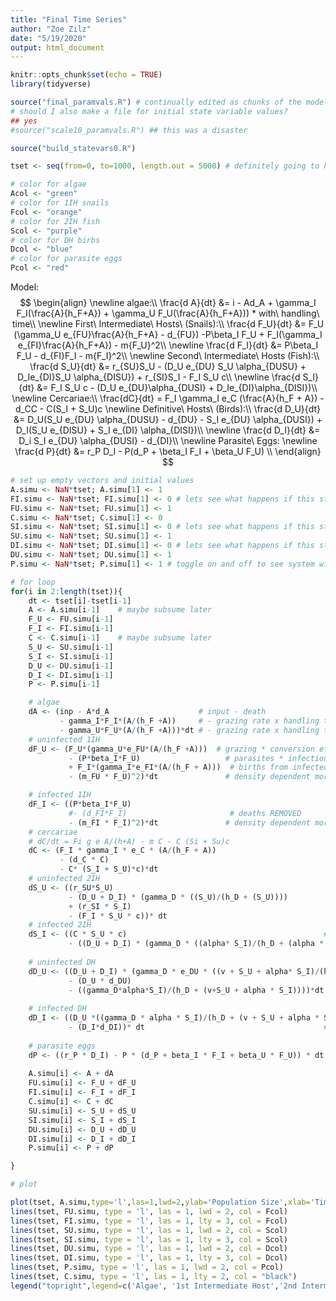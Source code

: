 ```yaml
---
title: "Final Time Series"
author: "Zoe Zilz"
date: "5/19/2020"
output: html_document
---
```


```r
knitr::opts_chunk$set(echo = TRUE)
library(tidyverse)
```


```r
source("final_paramvals.R") # continually edited as chunks of the model are added
# should I also make a file for initial state variable values?
## yes
#source("scale10_paramvals.R") ## this was a disaster

source("build_statevars0.R")

tset <- seq(from=0, to=1000, length.out = 5000) # definitely going to have to tweak time scale later

# color for algae
Acol <- "green"
# color for 1IH snails
Fcol <- "orange"
# color for 2IH fish
Scol <- "purple"
# color for DH birbs
Dcol <- "blue"
# color for parasite eggs
Pcol <- "red"
```
Model:
$$
\begin{align}
\newline
algae:\\
\frac{d A}{dt}  &= i - Ad_A + \gamma_I F_I(\frac{A}{h_F+A})  + \gamma_U F_U(\frac{A}{h_F+A})) * with\ handling\ time\\ 
\newline
First\ Intermediate\ Hosts\ (Snails):\\
\frac{d F_U}{dt} &= F_U (\gamma_U e_{FU}\frac{A}{h_F+A} - d_{FU}) -P\beta_I F_U + F_I(\gamma_I e_{FI}\frac{A}{h_F+A}) - m{F_U}^2\\
\newline
\frac{d F_I}{dt} &= P\beta_I F_U - d_{FI}F_I - m{F_I}^2\\
\newline
Second\ Intermediate\ Hosts (Fish):\\
\frac{d S_U}{dt} &= r_{SU}S_U - (D_U e_{DU} S_U \alpha_{DUSU} + D_Ie_{DI}S_U \alpha_{DISU}) + r_{SI}S_I - F_I S_U c\\
\newline
\frac{d S_I}{dt} &= F_I S_U c - (D_U e_{DU}\alpha_{DUSI} + D_Ie_{DI}\alpha_{DISI})\\
\newline
Cercariae:\\
\frac{dC}{dt} = F_I \gamma_I e_C (\frac{A}{h_F + A}) - d_CC - C(S_I + S_U)c
\newline
Definitive\ Hosts\ (Birds):\\
\frac{d D_U}{dt} &= D_U(S_U e_{DU} \alpha_{DUSU} - d_{DU} - S_I e_{DU} \alpha_{DUSI}) + D_I(S_U e_{DISU} + S_I e_{DI} \alpha_{DISI})\\
\newline
\frac{d D_I}{dt} &= D_i S_I e_{DU} \alpha_{DUSI} - d_{DI}\\
\newline
Parasite\ Eggs:
\newline
\frac{d P}{dt} &=  r_P D_I - P(d_P + \beta_I F_I + \beta_U F_U) \\
\end{align}
$$

```r
# set up empty vectors and initial values
A.simu <- NaN*tset; A.simu[1] <- 1
FI.simu <- NaN*tset; FI.simu[1] <- 0 # lets see what happens if this starts at zero
FU.simu <- NaN*tset; FU.simu[1] <- 1
C.simu <- NaN*tset; C.simu[1] <- 0
SI.simu <- NaN*tset; SI.simu[1] <- 0 # lets see what happens if this starts at zero
SU.simu <- NaN*tset; SU.simu[1] <- 1
DI.simu <- NaN*tset; DI.simu[1] <- 0 # lets see what happens if this starts at zero
DU.simu <- NaN*tset; DU.simu[1] <- 1
P.simu <- NaN*tset; P.simu[1] <- 1 # toggle on and off to see system without parasites

# for loop
for(i in 2:length(tset)){
	dt <- tset[i]-tset[i-1]
	A <- A.simu[i-1]    # maybe subsume later
	F_U <- FU.simu[i-1]
	F_I <- FI.simu[i-1]
	C <- C.simu[i-1]    # maybe subsume later
	S_U <- SU.simu[i-1]
	S_I <- SI.simu[i-1]
	D_U <- DU.simu[i-1]
	D_I <- DI.simu[i-1]
	P <- P.simu[i-1]

	# algae
	dA <- (inp - A*d_A                    # input - death
	       - gamma_I*F_I*(A/(h_F +A))     # - grazing rate x handling time infected
	       - gamma_U*F_U*(A/(h_F +A)))*dt # - grazing rate x handling time uninfected
	# uninfected 1IH
	dF_U <- (F_U*(gamma_U*e_FU*(A/(h_F +A)))  # grazing * conversion efficiency * algae pop/handling time (decreases with prey density) - REMOVED: death (-d_FU)
	         - (P*beta_I*F_U)                   # parasites * infection * uninfected pop
	         + F_I*(gamma_I*e_FI*(A/(h_F + A)))  # births from infecteds
	         - (m_FU * F_U)^2)*dt               # density dependent mortality

	# infected 1IH
	dF_I <- ((P*beta_I*F_U) 
	         #- (d_FI*F_I)                       # deaths REMOVED
	         - (m_FI * F_I)^2)*dt               # density dependent mortality
	# cercariae
	# dC/dt = Fi g e A/(h+A) - m C - C (Si + Su)c
	dC <- (F_I * gamma_I * e_C * (A/(h_F + A))                         # new cercariae made of algae via snails
	       - (d_C * C)                                                 # death of cercariae                       
	       - C* (S_I + S_U)*c)*dt                                      # uptake of cercariae into 2IH at a rate c
	# uninfected 2IH
	dS_U <- ((r_SU*S_U)                                                # births
	         - (D_U + D_I) * (gamma_D * ((S_U)/(h_D + (S_U))))         # type II consumption by uninfected and infected predators 
	         + (r_SI * S_I)                                            # births from infecteds
	         - (F_I * S_U * c))* dt                                    # loss due to movement to infected class
	# infected 2IH
	dS_I <- ((C * S_U * c)                                            # infection
	         - ((D_U + D_I) * (gamma_D * ((alpha* S_I)/(h_D + (alpha * S_I))))))*dt  # type II consumption by uninfected+infected predators 
	
	# uninfected DH
	dD_U <- ((D_U + D_I) * (gamma_D * e_DU * ((v + S_U + alpha* S_I)/(h_D + (v + S_U + alpha * S_I)))) # births due to consumption of infected and uninfected prey, type II functional response
	         - (D_U * d_DU)                                                                          # minus deaths
	         - ((gamma_D*alpha*S_I)/(h_D + (v+S_U + alpha * S_I))))*dt                               # minus movement to infected class
	
	# infected DH
	dD_I <- ((D_U *((gamma_D * alpha * S_I)/(h_D + (v + S_U + alpha * S_I)))) # new infections from eating infected 2IH
	         - (D_I*d_DI))* dt                                        # minus death 
	
	# parasite eggs
	dP <- ((r_P * D_I) - P * (d_P + beta_I * F_I + beta_U * F_U)) * dt
	
	A.simu[i] <- A + dA
	FU.simu[i] <- F_U + dF_U
	FI.simu[i] <- F_I + dF_I
	C.simu[i] <- C + dC
	SU.simu[i] <- S_U + dS_U
	SI.simu[i] <- S_I + dS_I
	DU.simu[i] <- D_U + dD_U
	DI.simu[i] <- D_I + dD_I
	P.simu[i] <- P + dP

}

# plot

plot(tset, A.simu,type='l',las=1,lwd=2,ylab='Population Size',xlab='Time', col=Acol,ylim=c(0,500), xlim = c(0, 10))
lines(tset, FU.simu, type = 'l', las = 1, lwd = 2, col = Fcol)
lines(tset, FI.simu, type = 'l', las = 1, lty = 3, col = Fcol)
lines(tset, SU.simu, type = 'l', las = 1, lwd = 2, col = Scol)
lines(tset, SI.simu, type = 'l', las = 1, lty = 3, col = Scol)
lines(tset, DU.simu, type = 'l', las = 1, lwd = 2, col = Dcol)
lines(tset, DI.simu, type = 'l', las = 1, lty = 3, col = Dcol)
lines(tset, P.simu, type = 'l', las = 1, lwd = 2, col = Pcol)
lines(tset, C.simu, type = 'l', las = 1, lty = 2, col = "black")
legend("topright",legend=c('Algae', '1st Intermediate Host','2nd Intermediate Host','Definitive Host', 'Parasite Eggs', 'Cercariae'),lwd=2,col=c(Acol, Fcol,Scol,Dcol,Pcol,"black"))
```
